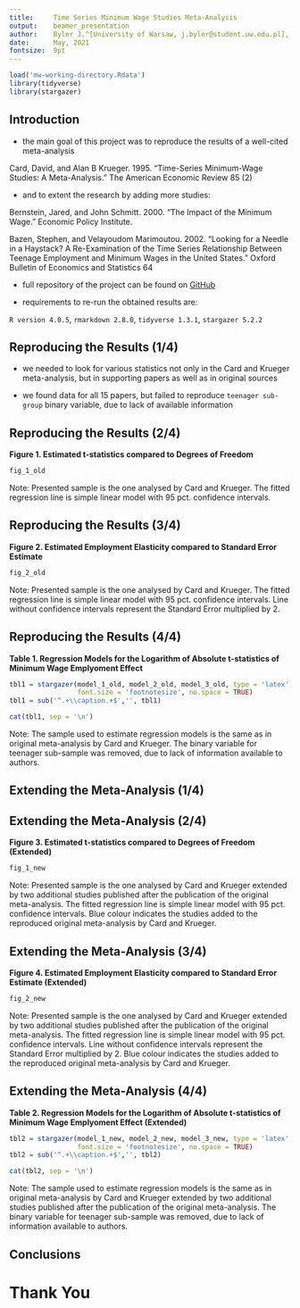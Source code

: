 ```yaml
---
title:     Time Series Minimum Wage Studies Meta-Analysis
output:    beamer_presentation
author:    Byler J.^[University of Warsaw, j.byler@student.uw.edu.pl], Korzeń K.^[University of Warsaw, k.korzen@student.uw.edu.pl]
date:      May, 2021
fontsize:  9pt
---
```


```r
load('mw-working-directory.Rdata')
library(tidyverse)
library(stargazer)
```

## Introduction

- the main goal of this project was to reproduce the results of a well-cited meta-analysis

Card, David, and Alan B Krueger. 1995. “Time-Series Minimum-Wage Studies: A Meta-Analysis.” The American Economic Review 85 (2)

- and to extent the research by adding more studies:

Bernstein, Jared, and John Schmitt. 2000. “The Impact of the Minimum Wage.” Economic Policy Institute.

Bazen, Stephen, and Velayoudom Marimoutou. 2002. “Looking for a Needle in a Haystack? A Re-Examination of the Time Series Relationship Between Teenage Employment and Minimum Wages in the United States.” Oxford Bulletin of Economics and Statistics 64

- full repository of the project can be found on [GitHub](https://github.com/jakubyler/MinimumWageStudies_ReproducibleResearch)

- requirements to re-run the obtained results are:

`R version 4.0.5`, `rmarkdown 2.8.0`, `tidyverse 1.3.1`, `stargazer 5.2.2`

## Reproducing the Results (1/4)

- we needed to look for various statistics not only in the Card and Krueger meta-analysis, but in supporting papers as well as in original sources

- we found data for all 15 papers, but failed to reproduce `teenager sub-group` binary variable, due to lack of available information

## Reproducing the Results (2/4)

**\footnotesize Figure 1. Estimated t-statistics compared to Degrees of Freedom**

```r
fig_1_old
```

\tiny Note: Presented sample is the one analysed by Card and Krueger. The fitted regression line is simple linear model with 95 pct. confidence intervals.

## Reproducing the Results (3/4)

**\footnotesize Figure 2. Estimated Employment Elasticity compared to Standard Error Estimate**

```r
fig_2_old
```

\tiny Note: Presented sample is the one analysed by Card and Krueger. The fitted regression line is simple linear model with 95 pct. confidence intervals. Line without confidence intervals represent the Standard Error multiplied by 2.

## Reproducing the Results (4/4)

**\footnotesize Table 1. Regression Models for the Logarithm of Absolute t-statistics of Minimum Wage Emplyoment Effect**

```r
tbl1 = stargazer(model_1_old, model_2_old, model_3_old, type = 'latex', digits = 2, header = F,
                 font.size = 'footnotesize', no.space = TRUE)
tbl1 = sub('^.+\\caption.+$','', tbl1)
```

```r
cat(tbl1, sep = '\n')
```

\tiny Note: The sample used to estimate regression models is the same as in original meta-analysis by Card and Krueger. The binary variable for teenager sub-sample was removed, due to lack of information available to authors.

## Extending the Meta-Analysis (1/4)

## Extending the Meta-Analysis (2/4)

**\footnotesize Figure 3. Estimated t-statistics compared to Degrees of Freedom (Extended)**
```r
fig_1_new
```

\tiny Note: Presented sample is the one analysed by Card and Krueger extended by two additional studies published after the publication of the original meta-analysis. The fitted regression line is simple linear model with 95 pct. confidence intervals. Blue colour indicates the studies added to the reproduced original meta-analysis by Card and Krueger.

## Extending the Meta-Analysis (3/4)

**\footnotesize Figure 4. Estimated Employment Elasticity compared to Standard Error Estimate (Extended)**
```r
fig_2_new
```

\tiny Note: Presented sample is the one analysed by Card and Krueger extended by two additional studies published after the publication of the original meta-analysis. The fitted regression line is simple linear model with 95 pct. confidence intervals. Line without confidence intervals represent the Standard Error multiplied by 2. Blue colour indicates the studies added to the reproduced original meta-analysis by Card and Krueger.

## Extending the Meta-Analysis (4/4)

**\footnotesize Table 2. Regression Models for the Logarithm of Absolute t-statistics of Minimum Wage Emplyoment Effect (Extended)**

```r
tbl2 = stargazer(model_1_new, model_2_new, model_3_new, type = 'latex', digits = 2, header = F,
                 font.size = 'footnotesize', no.space = TRUE)
tbl2 = sub('^.+\\caption.+$','', tbl2)
```

```r
cat(tbl2, sep = '\n')
```

\tiny Note: The sample used to estimate regression models is the same as in original meta-analysis by Card and Krueger extended by two additional studies published after the publication of the original meta-analysis. The binary variable for teenager sub-sample was removed, due to lack of information available to authors.

## Conclusions

# Thank You
